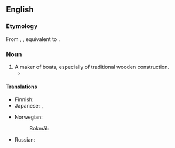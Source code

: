 ==English==

===Etymology===
From {{inh|en|enm|botwright}}, {{m|enm|botwrythe}}, equivalent to {{com|en|boat|wright}}.

===Noun===
{{en-noun}}

# A maker of boats, especially of traditional wooden construction.
#* {{quote-book|en|year=1999 |title=Medicine for the Soul |author=Carole Rawcliffe  |page= |ISBN= |passage=From the early fourteenth century onwards, the hospital employed a cook and his assistant, along with an assortment of hired hands, including a laundress, a palfreyman, a '''boatwright''', a smith and a swineherd. }}

====Translations====
{{trans-top|maker of wooden boats}}
* Finnish: {{t|fi|veneenveistäjä}}
* Japanese: {{t+|ja|船工|tr=せんこう, senkō}}, {{t+|ja|船大工|tr=ふなだいく, funadaiku}}
{{trans-mid}}
* Norwegian:
*: Bokmål: {{t|nb|båtbygger|m}}
* Russian: {{t|ru|[[шлю́почный]] [[ма́стер]]|m}}
{{trans-bottom}}